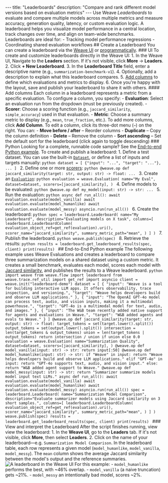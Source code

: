 --- title: "Leaderboards" description: "Compare and rank different model versions based on evaluation metrics" --- Use Weave _Leaderboards_ to evaluate and compare multiple models across multiple metrics and measure accuracy, generation quality, latency, or custom evaluation logic. A leaderboard helps you visualize model performance in a central location, track changes over time, and align on team-wide benchmarks. Leaderboards are ideal for: - Tracking model performance regressions - Coordinating shared evaluation workflows ## Create a Leaderboard You can create a leaderboard via the [Weave UI](#ui) or [programmatically](#python). ### UI To create and customize leaderboards directly in the Weave UI: 1. In the Weave UI, Navigate to the **Leaders** section. If it's not visible, click **More** → **Leaders**. 2. Click **+ New Leaderboard**. 3. In the **Leaderboard Title** field, enter a descriptive name (e.g., `summarization-benchmark-v1`). 4. Optionally, add a description to explain what this leaderboard compares. 5. [Add columns](#add-columns) to define which evaluations and metrics to display. 6. Once you're happy with the layout, save and publish your leaderboard to share it with others. #### Add columns Each column in a leaderboard represents a metric from a specific evaluation. To configure a column, you specify: - **Evaluation**: Select an evaluation run from the dropdown (must be previously created). - **Scorer**: Choose a scoring function (e.g., `jaccard_similarity`, `simple_accuracy`) used in that evaluation. - **Metric**: Choose a summary metric to display (e.g., `mean`, `true_fraction`, etc.). To add more columns, click **Add Column**. To edit a column, click its three-dot menu (`⋯`) on the right. You can: - **Move before / after** – Reorder columns - **Duplicate** – Copy the column definition - **Delete** – Remove the column - **Sort ascending** – Set the default sort for the leaderboard (click again to toggle descending) ### Python <Tip> Looking for a complete, runnable code sample? See the [End-to-end Python example](#end-to-end-python-example). </Tip> To create and publish a leaderboard: 1. Define a test dataset. You can use the built-in [`Dataset`](./datasets.mdx), or define a list of inputs and targets manually: ```python dataset = [ {"input": "...", "target": "..."}, ... ] ``` 2. Define one or more [scorers](../evaluation/scorers.mdx): ```python @weave.op def jaccard_similarity(target: str, output: str) -> float: ... ``` 3. Create an [`Evaluation`](../core-types/evaluations.mdx): ```python evaluation = weave.Evaluation( name="My Eval", dataset=dataset, scorers=[jaccard_similarity], ) ``` 4. Define models to be evaluated: ```python @weave.op def my_model(input: str) -> str: ... ``` 5. Run the evaluation: ```python async def run_all(): await evaluation.evaluate(model_vanilla) await evaluation.evaluate(model_humanlike) await evaluation.evaluate(model_messy) asyncio.run(run_all()) ``` 6. Create the leaderboard: ```python spec = leaderboard.Leaderboard( name="My Leaderboard", description="Evaluating models on X task", columns=[ leaderboard.LeaderboardColumn( evaluation_object_ref=get_ref(evaluation).uri(), scorer_name="jaccard_similarity", summary_metric_path="mean", ) ] ) ``` 7. Publish the leaderboard. ```python weave.publish(spec) ``` 8. Retrieve the results: ```python results = leaderboard.get_leaderboard_results(spec, client) print(results) ``` ## End-to-End Python example The following example uses Weave Evaluations and creates a leaderboard to compare three summarization models on a shared dataset using a custom metric. It creates a small benchmark, evaluates each model, scores each model with [Jaccard similarity](https://www.learndatasci.com/glossary/jaccard-similarity/), and publishes the results to a Weave leaderboard. ```python import weave from weave.flow import leaderboard from weave.trace.ref_util import get_ref import asyncio client = weave.init("leaderboard-demo") dataset = [ { "input": "Weave is a tool for building interactive LLM apps. It offers observability, trace inspection, and versioning.", "target": "Weave helps developers build and observe LLM applications." }, { "input": "The OpenAI GPT-4o model can process text, audio, and vision inputs, making it a multimodal powerhouse.", "target": "GPT-4o is a multimodal model for text, audio, and images." }, { "input": "The W&B team recently added native support for agents and evaluations in Weave.", "target": "W&B added agents and evals to Weave." } ] @weave.op def jaccard_similarity(target: str, output: str) -> float: target_tokens = set(target.lower().split()) output_tokens = set(output.lower().split()) intersection = len(target_tokens & output_tokens) union = len(target_tokens | output_tokens) return intersection / union if union else 0.0 evaluation = weave.Evaluation( name="Summarization Quality", dataset=dataset, scorers=[jaccard_similarity], ) @weave.op def model_vanilla(input: str) -> str: return input[:50] @weave.op def model_humanlike(input: str) -> str: if "Weave" in input: return "Weave helps developers build and observe LLM applications." elif "GPT-4o" in input: return "GPT-4o supports text, audio, and vision input." else: return "W&B added agent support to Weave." @weave.op def model_messy(input: str) -> str: return "Summarizer summarize models model input text LLMs." async def run_all(): await evaluation.evaluate(model_vanilla) await evaluation.evaluate(model_humanlike) await evaluation.evaluate(model_messy) asyncio.run(run_all()) spec = leaderboard.Leaderboard( name="Summarization Model Comparison", description="Evaluate summarizer models using Jaccard similarity on 3 short samples.", columns=[ leaderboard.LeaderboardColumn( evaluation_object_ref=get_ref(evaluation).uri(), scorer_name="jaccard_similarity", summary_metric_path="mean", ) ] ) weave.publish(spec) results = leaderboard.get_leaderboard_results(spec, client) print(results) ``` ### View and interpret the Leaderboard After the script finishes running, view view the leaderboard: 1. In the **Weave UI**, go to the **Leaders** tab. If it's not visible, click **More**, then select **Leaders**. 2. Click on the name of your leaderboard—e.g. `Summarization Model Comparison`. In the leaderboard table, each row represents a given model (`model_humanlike`, `model_vanilla`, `model_messy`). The `mean` column shows the average Jaccard similarity between the model's output and the reference summaries. ![A leaderboard in the Weave UI](/guides/core-types/imgs/leaderboard-example.png) For this example: - `model_humanlike` performs the best, with \~46% overlap. - `model_vanilla` (a naive truncation) gets \~21%. - `model_messy` an intentionally bad model, scores \~2%.